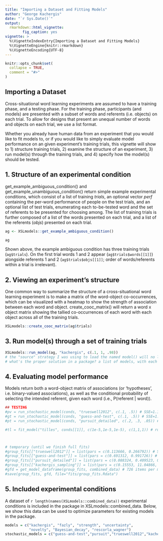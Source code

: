 ```yaml
---
title: "Importing a Dataset and Fitting Models"
author: "George Kachergis"
date: "`r Sys.Date()`"
output:
  rmarkdown::html_vignette:
        fig_caption: yes
vignette: >
  %\VignetteIndexEntry{Importing a Dataset and Fitting Models}
  %\VignetteEngine{knitr::rmarkdown}
  %\VignetteEncoding{UTF-8}
---
```



```r
knitr::opts_chunk$set(
  collapse = TRUE,
  comment = "#>"
)
```

## Importing a Dataset

Cross-situational word learning experiments are assumed to have a training phase, and a testing phase.
For the training phase, participants (and models) are presented with a subset of words and referents (i.e. objects) on each trial.
To allow for designs that present an unequal number of words and objects on each trial, we use a list format.

Whether you already have human data from an experiment that you would like to fit models to, or if you would like to simply evaluate model performance on an given experiment's training trials, this vignette will show to 1) structure training trials, 2) examine the structure of an experiment, 3) run model(s) through the training trials, and 4) specify how the model(s) should be tested.

## 1. Structure of an experimental condition

get_example_ambiguous_condition() and get_example_unambiguous_condition() return simple example experimental conditions, which consist of a list of training *trials*, an optional vector *perf* containing the per-word performance of people on the test trials, and an optional list of test trials, enumerating each to-be-tested word and the set of referents to be presented for choosing among. 
The list of training trials is further composed of a list of the words presented on each trial, and a list of the referents (*objs*) presented on each trial.

```r
ag <- XSLmodels::get_example_ambiguous_condition()

ag
```

Shown above, the example ambiguous condition has three training trials (`ag$trials`). 
On the first trial words 1 and 2 appear (`ag$trials$words[[1]]`) alongside referents 1 and 2 (`ag$trials$objs[[1]]`; order of words/referents within a trial is irrelevant).

## 2. Viewing an experiment's structure

One common way to summarize the structure of a cross-situational word learning experiment is to make a matrix of the word-object co-occurrences, which can be visualized with a heatmap to show the strength of association between each word and object.
create_cooc_matrix() will return a word x object matrix showing the tallied co-occurrences of each word with each object across all of the training trials.

```r
XSLmodels::create_cooc_matrix(ag$trials)
```


## 3. Run model(s) through a set of training trials

```r
XSLmodels::run_model(ag, "kachergis", c(.1, 1, .98))
# the "source" strategy I was using to load the named model() will no longer work...
# what's the proper solution in a package? a list of models, with each model's function?
```


## 4. Evaluating model performance

Models return both a word-object matrix of associations (or 'hypotheses', i.e. binary-valued associations), as well as the conditional probability of selecting the intended referent, given each word (i.e., P(referent | word)).

```r
## TESTING
#pv = run_stochastic_model(conds, "trueswell2012", c(.1, .5)) # SSE=1.18
#gt = run_stochastic_model(conds, "guess-and-test", c(.1, .5)) # SSE=1.14
#pt = run_stochastic_model(conds, "pursuit_detailed", c(.2, .3, .05)) # SSE=4.06

#tl = fit_model("tilles", conds[[1]], c(1e-5,1e-5,1e-5), c(1,1,1)) # run_model



# temporary (until we finish full fits)
#group_fits[["trueswell2012"]] = list(pars = c(0.113666, 0.266792)) # SSE=.879
#group_fits[["guess-and-test"]] = list(pars = c(0.691312, 0.991726)) # SSE=.884
#group_fits[["pursuit_detailed"]] = list(pars = c(0.088324, 0.409523, 0.000059)) # SSE = 0.996
#group_fits[["kachergis_sampling"]] = list(pars = c(0.15553, 11.04866, 0.99260)) # SSE = 0.407
#gfd = get_model_dataframe(group_fits, combined_data) # 726 items per model
#save(group_fits, gfd, file="fits/group_fits.Rdata")

```


## 5. Included experimental conditions

A dataset of `r length(names(XSLmodels::combined_data))` experimental conditions is included in the package in XSLmodels::combined_data.
Below, we show this data can be used to optimize parameters for existing models in the package.

```r
models = c("kachergis", "fazly", "strength", "uncertainty", 
           "novelty", "Bayesian_decay", "rescorla_wagner")
stochastic_models = c("guess-and-test","pursuit","trueswell2012","kachergis_sampling")

```

